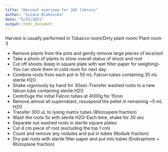 ```yaml
---
title: "Harvest overview for 16S library"
author: "Zuzana Blahovska"
date: "5/25/2021"
output: html_document
---
```


Harvest is usually performed in Tobacco room/Dirty plant room/ Plant room 3

-	Remove plants from the pots and gently remove large pieces of leca/soil
-	Take a photo of plants to show overall status of shoot and root
-	Cut off shoots (keep in square plate with wet filter paper for weighing)- You can store them in cold room for next day.
-	Combine roots from each pot in 50 mL Falcon tubes containing 35 mL sterile H2O
-	Shake vigorously by hand for 30sec-Transfer washed roots to a new falcon tube containing sterile H2O
-	Centrifuge the initial Falcon tubes at 4000g for 15min
-	Remove almost all supernatant, resuspend the pellet in remaining ~5 mL H2O 
-	Transfer 300 uL to lysing matrix tubes (Rhizospere fraction)		
-	Wash the roots 5x with sterile H2O-Each time, shake for 30 sec		
-	Separate out washed roots in sterile square plates	
-	Cut 4 cm piece of root (excluding the top 1 cm)			
-	Count and remove any nodules and put in tubes (Nodule fraction)			
-	Dry-pat roots with sterile filter paper and put into tubes (Endosphere + Rhizoplane fraction)	
